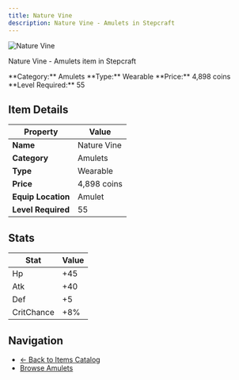```yaml
---
title: Nature Vine
description: Nature Vine - Amulets in Stepcraft
---
```


<div className="flex items-start gap-6 mb-8">
  <div className="flex-shrink-0">
    <img src="/assets/resources/trinketry/amulets/nature_star.png" alt="Nature Vine" className="w-24 h-24 border rounded-lg" />
  </div>
  <div className="flex-1">
    <div className="space-y-2">
      <p className="text-lg text-muted-foreground">Nature Vine - Amulets item in Stepcraft</p>
      <div className="flex flex-wrap gap-4 text-sm">
        <span className="px-2 py-1 bg-blue-100 dark:bg-blue-900 rounded-md">
          **Category:** Amulets
        </span>
        <span className="px-2 py-1 bg-green-100 dark:bg-green-900 rounded-md">
          **Type:** Wearable
        </span>
        <span className="px-2 py-1 bg-yellow-100 dark:bg-yellow-900 rounded-md">
          **Price:** 4,898 coins
        </span>
        <span className="px-2 py-1 bg-red-100 dark:bg-red-900 rounded-md">
          **Level Required:** 55
        </span>
      </div>
    </div>
  </div>
</div>

## Item Details

| Property | Value |
|----------|-------|
| **Name** | Nature Vine |
| **Category** | Amulets |
| **Type** | Wearable |
| **Price** | 4,898 coins |
| **Equip Location** | Amulet |
| **Level Required** | 55 |

## Stats

| Stat | Value |
|------|-------|
| Hp | +45 |
| Atk | +40 |
| Def | +5 |
| CritChance | +8% |

## Navigation

- [← Back to Items Catalog](/docs/items)
- [Browse Amulets](/docs/items#amulets) 